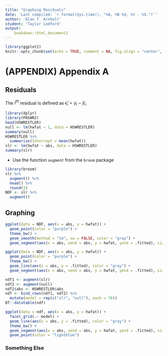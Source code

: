 ```yaml
---
title: "Graphing Residuals"
date: 'Last compiled: `r format(Sys.time(), "%A, %B %d, %Y - %X.")`'
author: 'Alan T. Arnholt'
student: 'Taylor Ledford'
output: 
    bookdown::html_document2
---
```


```r
library(ggplot2)
knitr::opts_chunk$set(echo = TRUE, comment = NA, fig.align = "center", warning = FALSE, message = FALSE)
```

# (APPENDIX) Appendix A {-}

## Residuals

The $i^{th}$ residual is defined as $\hat{\epsilon}_i = y_i - \hat{y}_i$.


```r
library(dplyr)
library(PASWR2)
head(HSWRESTLER)
null <- lm(hwfat ~ 1, data = HSWRESTLER)
summary(null)
HSWRESTLER %>% 
  summarize(Intercept = mean(hwfat))
slr <- lm(hwfat ~ abs, data = HSWRESTLER)
summary(slr)
```

* Use the function `augment` from the `broom` package

```r
library(broom)
slr %>% 
  augment() %>% 
  head() %>% 
  round(3)
NDF <- slr %>% 
  augment()
```

## Graphing

```r
ggplot(data = NDF, aes(x = abs, y = hwfat)) + 
  geom_point(color = "purple") + 
  theme_bw() + 
  geom_smooth(method = "lm", se = FALSE, color = "gray") + 
  geom_segment(aes(x = abs, xend = abs, y = hwfat, yend = .fitted), size = 0.25)
```

```r
ggplot(data = NDF, aes(x = abs, y = hwfat)) + 
  geom_point(color = "purple") + 
  theme_bw() + 
  geom_line(aes(x = abs, y = .fitted), color = "gray") + 
  geom_segment(aes(x = abs, xend = abs, y = hwfat, yend = .fitted), size = 0.25)
```


```r
ndf1 <- augment(slr)
ndf2 <- augment(null)
ndf2$abs <- HSWRESTLER$abs
ndf <- bind_rows(ndf1, ndf2) %>% 
  mutate(model = rep(c("slr", "null"), each = 78)) 
DT::datatable(ndf)
```

```r
ggplot(data = ndf, aes(x = abs, y = hwfat)) +
  facet_grid(.~ model) + 
  geom_line(aes(x = abs, y = .fitted), color = "gray") + 
  theme_bw() + 
  geom_segment(aes(x = abs, xend = abs, y = hwfat, yend = .fitted), size = 0.25, linetype = "dotted") + 
  geom_point(color = "lightblue") 
```

### Something Else 
